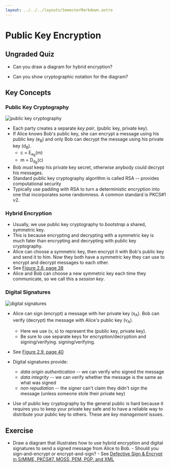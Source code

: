 ```yaml
---
layout: ../../../layouts/SemesterMarkdown.astro
---
```


# Public Key Encryption

## Ungraded Quiz

- Can you draw a diagram for hybrid encryption?

- Can you show cryptographic notation for the diagram?

## Key Concepts

### Public Key Cryptography

![public key cryptography](/images/notes/public-key-cryptography.png)

- Each party creates a separate _key pair_, (public key, private key).
- If Alice knows Bob's public key, she can encrypt a message using his public
  key (e<sub>B</sub>) and only Bob can decrypt the message using his private key
  (d<sub>B</sub>).
  - c = E<sub>e<sub>B</sub></sub>(m)
  - m = D<sub>d<sub>B</sub></sub>(c)
- Bob _must_ keep his private key secret, otherwise anybody could decrypt his
  messages.
- Standard public key cryptography algorithm is called RSA -- provides
  computational security
- Typically use padding with RSA to turn a deterministic encryption into one
  that incorporates some randomness. A common standard is PKCS\#1 v2.

### Hybrid Encryption

- Usually, we use public key cryptography to _bootstrap_ a shared, symmetric
  key.
- This is because encrypting and decrypting with a symmetric key is much fater
  than encrypting and decrypting with public key cryptography.
- Alice can choose a symmetric key, then encrypt it with Bob's public key and
  send it to him. Now they both have a symmetric key they can use to encrypt and
  decrypt messages to each other.
- See
  [Figure 2.8, page 38](https://people.scs.carleton.ca/~paulv/toolsjewels/TJrev1/ch2-rev1.pdf)
- Alice and Bob can choose a new symmetric key each time they communicate, so we
  call this a _session key_.

### Digital Signatures

![digital signatures](/images/notes/digital-signatures.png)

- Alice can sign (encrypt) a message with her private key (s<sub>A</sub>). Bob
  can verify (decrypt) the message with Alice's public key (v<sub>A</sub>).
  - Here we use (v, s) to represent the (public key, private key).
  - Be sure to use separate keys for encryption/decryption and
    signing/verifying. signing/verifying.
- See
  [Figure 2.9, page 40](https://people.scs.carleton.ca/~paulv/toolsjewels/TJrev1/ch2-rev1.pdf)
- Digital signatures provide:

  - _data origin authentication_ -- we can verify who signed the message
  - _data integrity_ -- we can verify whether the message is the same as what
    was signed
  - _non repudiation_ -- the signer can't claim they didn't sign the message
    (unless someone stole their private key)

- Use of public key cryptography by the general public is hard because it
  requires you to keep your private key safe and to have a reliable way to
  distribute your public key to others. These are _key management_ issues.

## Exercise

- Draw a diagram that illustrates how to use hybrid encryption and digital
  signatures to send a signed message from Alice to Bob. - Should you
  sign-and-encrypt or encrypt-and-sign? - See
  [Defective Sign & Encrypt in S/MIME, PKCS\#7, MOSS, PEM, PGP, and XML](https://theworld.com/~dtd/sign_encrypt/sign_encrypt7.html)
